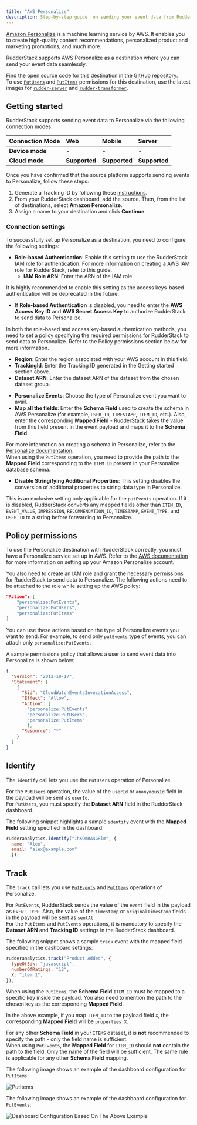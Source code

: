 ```yaml
---
title: "AWS Personalize"
description: Step-by-step guide  on sending your event data from RudderStack to AWS Personalize.
---
```


[Amazon Personalize](https://aws.amazon.com/personalize/) is a machine learning service by AWS. It enables you to create high-quality content recommendations, personalized product and marketing promotions, and much more.

RudderStack supports AWS Personalize as a destination where you can send your event data seamlessly.

<div class="infoBlock">
Find the open source code for this destination in the <a href="https://github.com/rudderlabs/rudder-transformer/tree/master/v0/destinations/personalize">GitHub repository</a>.
</div>

<div class="infoBlock">
To use <a href="https://docs.aws.amazon.com/personalize/latest/dg/API_UBS_PutUsers.html"><code class="inline-code">PutUsers</code></a> and <a href="https://docs.aws.amazon.com/personalize/latest/dg/API_UBS_PutItems.html"><code class="inline-code">PutItems</code></a> permissions for this destination, use the latest images for <a href="https://github.com/rudderlabs/rudder-server"><code class="inline-code">rudder-server</code></a> and <a href="https://github.com/rudderlabs/rudder-transformer"><code class="inline-code">rudder-transformer</code></a>.
</div>

## Getting started

RudderStack supports sending event data to Personalize via the following <Link to="/rudderstack-cloud/rudderstack-connection-modes/">connection modes</Link>:

| **Connection Mode** | **Web** | **Mobile** | **Server** |
| :--- | :--- | :--- | :--- |
| **Device mode** | - | - | - |
| **Cloud mode** | **Supported** | **Supported** | **Supported** |

Once you have confirmed that the source platform supports sending events to Personalize, follow these steps:

1. Generate a Tracking ID by following these [instructions](https://github.com/rudderlabs/rudder-transformer/blob/master/v0/destinations/personalize/scripts/README.md).
2. From your RudderStack dashboard, add the source. Then, from the list of destinations, select **Amazon Personalize**.
3. Assign a name to your destination and click **Continue**.

### Connection settings

To successfully set up Personalize as a destination, you need to configure the following settings:

- **Role-based Authentication**: Enable this setting to use the RudderStack IAM role for authentication. For more information on creating a AWS IAM role for RudderStack, refer to <Link to="/destinations/aws-iam-role-for-rudderstack/#creating-a-rudderstack-iam-role">this guide</Link>.
  - **IAM Role ARN**: Enter the ARN of the IAM role.

<div class="warningBlock">
It is highly recommended to enable this setting as the access keys-based authentication will be deprecated in the future.
</div>

- If **Role-based Authentication** is disabled, you need to enter the **AWS Access Key ID** and **AWS Secret Access Key** to authorize RudderStack to send data to Personalize. 

<div class="infoBlock">
In both the role-based and access key-based authentication methods, you need to set a policy specifying the required permissions for RudderStack to send data to Personalize. Refer to the <Link to="#policy-permissions">Policy permissions</Link> section below for more information. 
</div>

- **Region**: Enter the region associated with your AWS account in this field.
- **TrackingId**: Enter the Tracking ID generated in the <Link to="#getting-started">Getting started</Link> section above.
- **Dataset ARN**: Enter the dataset ARN of the dataset from the chosen dataset group.
* **Personalize Events**: Choose the type of Personalize event you want to avail.
* **Map all the fields**: Enter the **Schema Field** used to create the schema in AWS Personalize (for example, `USER_ID`, `TIMESTAMP`, `ITEM_ID`, etc.). Also, enter the corresponding **Mapped Field** - RudderStack takes the value from this field present in the event payload and maps it to the **Schema Field**.

<div class="infoBlock">
For more information on creating a schema in Personalize, refer to the <a href="https://docs.aws.amazon.com/personalize/latest/dg/data-prep-creating-datasets.html">Personalize documentation</a>.
</div>

<div class="warningBlock">
When using the <code class="inline-code">PutItems</code> operation, you need to provide the path to the <strong>Mapped Field</strong> corresponding to the <code class="inline-code">ITEM_ID</code> present in your Personalize database schema.
</div>

* **Disable Stringifying Additional Properties**: This setting disables the conversion of additional properties to string data type in Personalize. 

<div class="infoBlock">
This is an exclusive setting only applicable for the <code class="inline-code">putEvents</code> operation. If it is disabled, RudderStack converts any mapped fields other than <code class="inline-code">ITEM_ID</code>, <code class="inline-code">EVENT_VALUE</code>, <code class="inline-code">IMPRESSION</code>, <code class="inline-code">RECOMMENDATION_ID</code>, <code class="inline-code">TIMESTAMP</code>, <code class="inline-code">EVENT_TYPE</code>, and <code class="inline-code">USER_ID</code> to a string before forwarding to Personalize.
</div>

## Policy permissions

To use the Personalize destination with RudderStack correctly, you must have a Personalize service set up in AWS. Refer to the <a href="https://docs.aws.amazon.com/personalize/latest/dg/setup.html">AWS documentation</a> for more information on setting up your Amazon Personalize account.

You also need to create an IAM role and grant the necessary permissions for RudderStack to send data to Personalize. The following actions need to be attached to the role while setting up the AWS policy:

```json
"Action": [
    "personalize:PutEvents",
    "personalize:PutUsers",
    "personalize:PutItems"
]
```

You can use these actions based on the type of Personalize events you want to send. For example, to send only <code class="inline-code">putEvents</code> type of events, you can attach only <code class="inline-code">personalize:PutEvents</code>.

A sample permissions policy that allows a user to send event data into Personalize is shown below:

```json
{
  "Version": "2012-10-17",
  "Statement": [
    {
      "Sid": "CloudWatchEventsInvocationAccess",
      "Effect": "Allow",
      "Action": [
        "personalize:PutEvents"
        "personalize:PutUsers",
        "personalize:PutItems"
        ],
      "Resource": "*"
    }
  ]
}
```

## Identify

The <Link to="/event-spec/standard-events/identify">`identify`</Link> call lets you use the `PutUsers` operation of Personalize.

<div class="infoBlock">
For the <code class="inline-code">PutUsers</code> operation, the value of the <code class="inline-code">userId</code> or <code class="inline-code">anonymousId</code> field in the payload will be sent as <code class="inline-code">userId</code>.
</div>

<div class="warningBlock">
For <code class="inline-code">PutUsers</code>, you must specify the <strong>Dataset ARN</strong> field in the RudderStack dashboard.
</div>

The following snippet highlights a sample `identify` event with the **Mapped Field** setting specified in the dashboard:

```javascript
rudderanalytics.identify("1hKOmRA4GRlm", {
  name: "Alex",
  email: "alex@example.com"
  });
```

## Track

The <Link to="/event-spec/standard-events/track">`track`</Link> call lets you use [`PutEvents`](https://docs.aws.amazon.com/personalize/latest/dg/API_UBS_PutEvents.html) and [`PutItems`](https://docs.aws.amazon.com/personalize/latest/dg/API_UBS_PutItems.html) operations of Personalize.

<div class="infoBlock">
For <code class="inline-code">PutEvents</code>, RudderStack sends the value of the <code class="inline-code">event</code> field in the payload as <code class="inline-code">EVENT_TYPE</code>. Also, the value of the <code class="inline-code">timestamp</code> or <code class="inline-code">originalTimestamp</code> fields in the payload will be sent as <code class="inline-code">sentAt</code>.
</div>

<div class="warningBlock">
For the <code class="inline-code">PutItems</code> and <code class="inline-code">PutEvents</code> operations, it is mandatory to specify the <strong>Dataset ARN</strong> and <strong>Tracking ID</strong> settings in the RudderStack dashboard.
</div>

The following snippet shows a sample `track` event with the mapped field specified in the dashboard settings:

```javascript
rudderanalytics.track("Product Added", {
  typeOfSdk: "javascript",
  numberOfRatings: "12",
  X: "item 1",
});
```

When using the <code class="inline-code">PutItems</code>, the <strong>Schema Field</strong> <code class="inline-code">ITEM_ID</code> must be mapped to a specific key inside the payload. You also need to mention the path to the chosen key as the corresponding <strong>Mapped Field</strong>.

In the above example, if you map `ITEM_ID` to the payload field `X`, the corresponding **Mapped Field** will be `properties.X`.

<div class="infoBlock">
For any other <strong>Schema Field</strong> in your <code class="inline-code">ITEMS</code> dataset, it is <strong>not</strong> recommended to specify the path - only the field name is sufficient.
</div>

<div class="warningBlock">
When using <code class="inline-code">PutEvents</code>, the <strong>Mapped Field</strong> for <code class="inline-code">ITEM_ID</code> should <strong>not</strong> contain the path to the field. Only the name of the field will be sufficient. The same rule is applicable for any other <strong>Schema Field</strong>  mapping.
</div>

The following image shows an example of the dashboard configuration for `PutItems`:

<img src="../../assets/putItems.png" alt="PutItems" />

The following image shows an example of the dashboard configuration for `PutEvents`:

<img src="../../assets/putEvents.png" alt="Dashboard Configuration Based On The Above Example" />